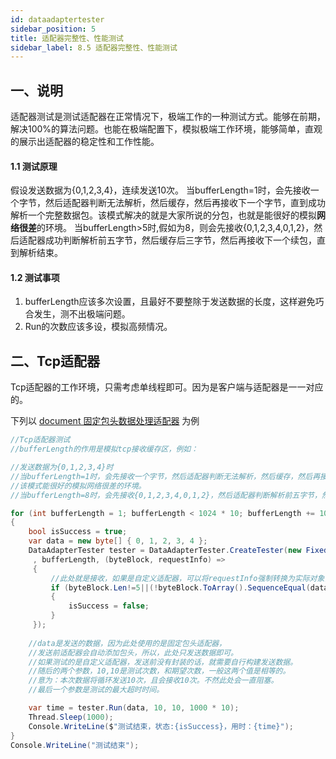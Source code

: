 ```yaml
---
id: dataadaptertester
sidebar_position: 5
title: 适配器完整性、性能测试
sidebar_label: 8.5 适配器完整性、性能测试
---
```


## 一、说明

适配器测试是测试适配器在正常情况下，极端工作的一种测试方式。能够在前期，解决100%的算法问题。也能在极端配置下，模拟极端工作环境，能够简单，直观的展示出适配器的稳定性和工作性能。


#### 1.1 测试原理

假设发送数据为{0,1,2,3,4}，连续发送10次。
当bufferLength=1时，会先接收一个字节，然后适配器判断无法解析，然后缓存，然后再接收下一个字节，直到成功解析一个完整数据包。该模式解决的就是大家所说的分包，也就是能很好的模拟**网络很差**的环境。
当bufferLength>5时,假如为8，则会先接收{0,1,2,3,4,0,1,2}，然后适配器成功判断解析前五字节，然后缓存后三字节，然后再接收下一个续包，直到解析结束。


#### 1.2 测试事项

1. bufferLength应该多次设置，且最好不要整除于发送数据的长度，这样避免巧合发生，测不出极端问题。
2. Run的次数应该多设，模拟高频情况。


## 二、Tcp适配器

Tcp适配器的工作环境，只需考虑单线程即可。因为是客户端与适配器是一一对应的。

下列以 [document 固定包头数据处理适配器](./8.2%20Tcp适配器/b.固定包头数据处理适配器.mdx) 为例

```csharp
//Tcp适配器测试
//bufferLength的作用是模拟tcp接收缓存区，例如：

//发送数据为{0,1,2,3,4}时
//当bufferLength=1时，会先接收一个字节，然后适配器判断无法解析，然后缓存，然后再接收下一个字节，直到成功解析。
//该模式能很好的模拟网络很差的环境。
//当bufferLength=8时，会先接收{0,1,2,3,4,0,1,2}，然后适配器判断解析前五字节，然后缓存后三字节，然后再接收下一个续包，直到解析结束

for (int bufferLength = 1; bufferLength < 1024 * 10; bufferLength += 1024)
{
    bool isSuccess = true;
    var data = new byte[] { 0, 1, 2, 3, 4 };
    DataAdapterTester tester = DataAdapterTester.CreateTester(new FixedHeaderPackageAdapter()
     , bufferLength, (byteBlock, requestInfo) =>
     {
         //此处就是接收，如果是自定义适配器，可以将requestInfo强制转换为实际对象，然后判断数据的确定性
         if (byteBlock.Len!=5||(!byteBlock.ToArray().SequenceEqual(data)))
         {
             isSuccess = false;
         }
     });
    
    //data是发送的数据，因为此处使用的是固定包头适配器，
    //发送前适配器会自动添加包头，所以，此处只发送数据即可。
	//如果测试的是自定义适配器，发送前没有封装的话，就需要自行构建发送数据。
	//随后的两个参数，10,10是测试次数，和期望次数，一般这两个值是相等的。
	//意为：本次数据将循环发送10次，且会接收10次。不然此处会一直阻塞。
	//最后一个参数是测试的最大超时时间。

    var time = tester.Run(data, 10, 10, 1000 * 10);
    Thread.Sleep(1000);
    Console.WriteLine($"测试结束，状态:{isSuccess}，用时：{time}");
}
Console.WriteLine("测试结束");

```
